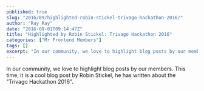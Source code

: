```yaml
---
published: true
slug: "2016/09/highlighted-robin-stickel-trivago-hackathon-2016/"
author: "Ray Ray"
date: "2016-09-01T09:14:47Z"
title: "Highlighted by Robin Stickel: Trivago Hackathon 2016"
categories: ["Mr Frontend Members"]
tags: []
excerpt: "In our community, we love to highlight blog posts by our members. This time, it is a cool blog post..."
---
```


In our community, we love to highlight blog posts by our members. This time, it is a cool blog post by Robin Stickel, he has written about the "Trivago Hackathon 2016".